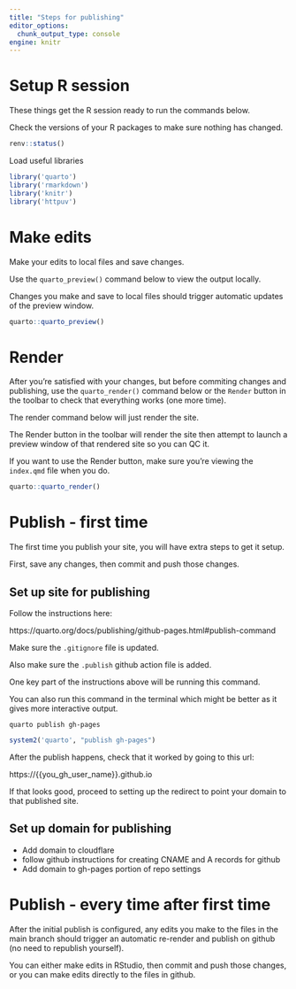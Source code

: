 ```yaml
---
title: "Steps for publishing"
editor_options: 
  chunk_output_type: console
engine: knitr
---
```


# Setup R session

These things get the R session ready to run the commands below.

Check the versions of your R packages to make sure nothing has changed.

```r
renv::status()
```

Load useful libraries

```r
library('quarto')
library('rmarkdown')
library('knitr')
library('httpuv')
```


# Make edits

Make your edits to local files and save changes.

Use the `quarto_preview()` command below to view the output locally. 

Changes you make and save to local files should trigger automatic updates of the preview window.

```r
quarto::quarto_preview()
```

# Render 

After you're satisfied with your changes, but before commiting changes and publishing, use the `quarto_render()` command below or the `Render` button in the toolbar to check that everything works (one more time).

The render command below will just render the site. 

The Render button in the toolbar will render the site then attempt to launch a preview window of that rendered site so you can QC it.

If you want to use the Render button, make sure you're viewing the `index.qmd` file when you do.

```r
quarto::quarto_render()
```

# Publish - first time

The first time you publish your site, you will have extra steps to get it setup. 

First, save any changes, then commit and push those changes.

## Set up site for publishing

Follow the instructions here: 

https://quarto.org/docs/publishing/github-pages.html#publish-command

Make sure the `.gitignore` file is updated. 

Also make sure the `.publish` github action file is added.

One key part of the instructions above will be running this command.

You can also run this command in the terminal which might be better as it gives more interactive output.

`quarto publish gh-pages`

```r
system2('quarto', "publish gh-pages")
```

After the publish happens, check that it worked by going to this url: 

https://{{you_gh_user_name}}.github.io

If that looks good, proceed to setting up the redirect to point your domain to that published site.

## Set up domain for publishing

- Add domain to cloudflare
- follow github instructions for creating CNAME and A records for github
- Add domain to gh-pages portion of repo settings 

# Publish - every time after first time

After the initial publish is configured, any edits you make to the files in the main branch should trigger an automatic re-render and publish on github (no need to republish yourself). 

You can either make edits in RStudio, then commit and push those changes, or you can make edits directly to the files in github. 

